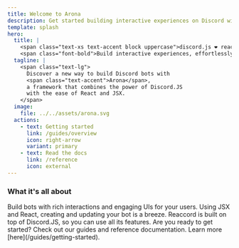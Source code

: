 ```yaml
---
title: Welcome to Arona
description: Get started building interactive experiences on Discord with Arona.
template: splash
hero:
  title: |
    <span class="text-xs text-accent block uppercase">discord.js ❤️ react ❤️ jsx</span>
    <span class="font-bold">Build interactive experiences, effortlessly.</span>
  tagline: |
    <span class="text-lg">
      Discover a new way to build Discord bots with
      <span class="text-accent">Arona</span>,
      a framework that combines the power of Discord.JS
      with the ease of React and JSX.
    </span>
  image:
    file: ../../assets/arona.svg
  actions:
    - text: Getting started
      link: /guides/overview
      icon: right-arrow
      variant: primary
    - text: Read the docs
      link: /reference
      icon: external
---
```



### What it's all about

<CardGrid stagger>
	<Card title="Highly interactive bots" icon="setting">
		Build bots with rich interactions and engaging UIs for your users.
	</Card>
	<Card title="Effortlessy write and maintain your UIs" icon="seti:html">
		Using JSX and React, creating and updating your bot is a breeze.
	</Card>
	<Card title="The power of Discord.JS" icon="rocket">
		Reaccord is built on top of Discord.JS, so you can use all its features.
	</Card>
	<Card title="Get started now!" icon="open-book">
		Are you ready to get started? Check out our guides and reference documentation.
    Learn more [here](/guides/getting-started).
	</Card>
</CardGrid>
